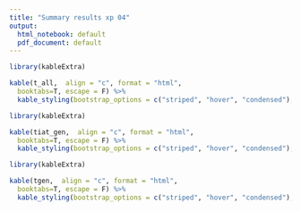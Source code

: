 ```yaml
---
title: "Summary results xp 04"
output:
  html_notebook: default
  pdf_document: default
---
```





```r
library(kableExtra)

kable(t_all,  align = "c", format = "html",
  booktabs=T, escape = F) %>%
  kable_styling(bootstrap_options = c("striped", "hover", "condensed"), font =21)

```

```r
library(kableExtra)

kable(tiat_gen,  align = "c", format = "html",
  booktabs=T, escape = F) %>%
  kable_styling(bootstrap_options = c("striped", "hover", "condensed"), font =21)

```


```r
library(kableExtra)

kable(tgen,  align = "c", format = "html",
  booktabs=T, escape = F) %>%
  kable_styling(bootstrap_options = c("striped", "hover", "condensed"), font =21)

```
